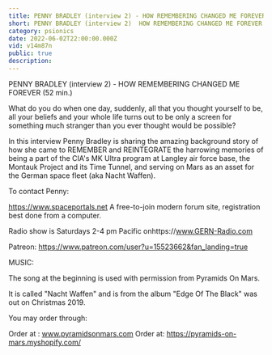 ```yaml
---
title: PENNY BRADLEY (interview 2) - HOW REMEMBERING CHANGED ME FOREVER
short: PENNY BRADLEY (interview 2)  HOW REMEMBERING CHANGED ME FOREVER
category: psionics
date: 2022-06-02T22:00:00.000Z
vid: v14m87n
public: true
description:
---
```

PENNY BRADLEY (interview 2) - HOW REMEMBERING CHANGED ME FOREVER (52 min.)

What do you do when one day, suddenly, all that you thought yourself to be, all your beliefs and your whole life turns out to be only a screen for something much stranger than you ever thought would be possible?

In this interview Penny Bradley is sharing the amazing background story of how she came to REMEMBER and REINTEGRATE the harrowing memories of being a part of the CIA's MK Ultra program at Langley air force base, the Montauk Project and its Time Tunnel, and serving on Mars as an asset for the German space fleet (aka Nacht Waffen).

To contact Penny:

https://www.spaceportals.net​​​​ A free-to-join modern forum site, registration best done from a computer.

Radio show is Saturdays 2-4 pm Pacific onhttps://www.GERN-Radio.com

Patreon: https://www.patreon.com/user?u=15523662&fan_landing=true

MUSIC:

The song at the beginning is used with permission from Pyramids On Mars.

It is called "Nacht Waffen" and is from the album "Edge Of The Black" was out on Christmas 2019.

You may order through:

Order at : www.pyramidsonmars.com Order at: https://pyramids-on-mars.myshopify.com/
